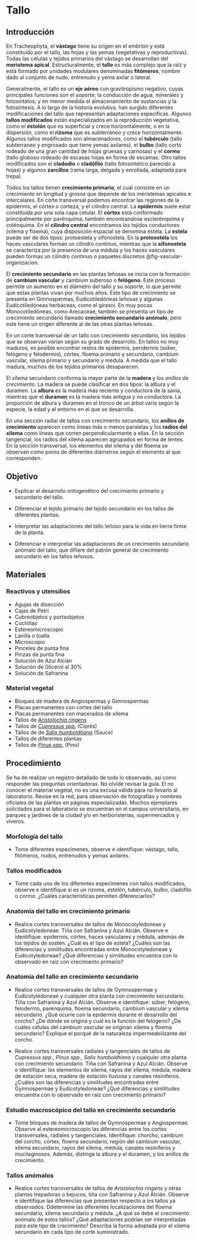 # Tallo

## Introducción

En Tracheophyta, el **vástago** tiene su origen en el embrión y está constituido por el tallo, las hojas y las yemas (vegetativas y reproductivas). Todas las células y tejidos primarios del vástago se desarrollan del **meristema apical**. Estructuralmente, el **tallo** es más complejo que la raíz y está formado por unidades modulares denominadas **fitómeros**, nombre dado al conjunto de nudo, entrenudo y yema axilar o lateral.

Generalmente, el tallo es un **eje aéreo** con gravitropismo negativo, cuyas principales funciones son el soporte; la conducción de agua, minerales y fotosintatos; y en menor medida el almacenamiento de sustancias y la fotosíntesis. A lo largo de la historia evolutiva, han surgido diferentes modificaciones del tallo que representan adaptaciones especificas. Algunos **tallos modificados** están especializados en la reproducción vegetativa, como el **estolón** que es superficial y crece horizontalmente, o en la dispersión, como el **rizoma** que es subterráneo y crece horizontalmente. Algunos tallos modificados son almacenadores, como el **tubérculo** (tallo subterraneo y engrosado que tiene yemas axilares), el **bulbo** (tallo corto rodeado de una gran cantidad de hojas gruesas y carnosas) y el **cormo** (tallo globoso rodeado de escasas hojas en forma de escamas. Otro tallos modificados son el **cladodio** o **cladófilo** (tallo fotosintetico parecido a hojas) y algunos **zarcillos** (rama larga, delgada y enrollada, adaptada para trepa).

Todos los tallos tienen **crecimiento primario**, el cual consiste en un crecimiento en longitud y grosos que depende de los meristemas apicales e intercalares. En corte transversal podemos encontrar las regiones de la epidermis, el córtex o corteza, y el cilindro central. La **epidermis** suele estar constituida por una sola capa celular. El **córtex** está conformado principalmente por parénquima, también encontrandose esclerénquima y colénquima. En el **cilindro central** encontramos los tejidos conductores (xilema y floema), cuya disposición espacial se denomina estela. La **estela** puede ser de dos tipos: protoestela y sifonostela. En la **protoestela** los haces vasculares forman un cilindro continuo, mientras que la **sifonostela** se caracteriza por la presencia de una médula y los haces vasculares pueden formas un cilindro continuo o paquetes discretos @fig-vascular-organizacion.

El **crecimiento secundario** en las plantas leñosas se inicia con la formación de **cambium vascular** y cambium suberoso o **felógeno**. Este proceso permite un aumento en el diámetro del tallo y su soporte, lo que permite que estas plantas vivan por muchos años. Este tipo de crecimiento se presenta en Gimnospermas, Eudicotiledóneas leñosas y algunas Eudicotiledóneas herbáceas, como el girasol. En muy pocas Monocotiledóneas, como Arecaceae, también se presenta un tipo de crecimiento secundario llamado **crecimiento secundario anómalo**, pero este tiene un origen diferente al de las otras plantas leñosas.

En un corte transversal de un tallo con crecimiento secundario, los tejidos que se observan varían según su grado de desarrollo. En tallos no muy maduros, es posible encontrar restos de epidermis, peridermis (súber, felógeno y felodermis), córtex, floema primario y secundario, cambium vascular, xilema primario y secundario y médula. A medida que el tallo madura, muchos de los tejidos primarios desaparecen.

El xilema secundario conforma la mayor parte de la **madera** y los *anillos de crecimiento*. La madera se puede clasificar en dos tipos: la albura y el duramen. La **albura** es la madera más reciente y conductora de la savia, mientras que el **duramen** es la madera más antigua y no conductora. La proporción de albura y duramen en el tronco de un árbol varía según la especie, la edad y el entorno en el que se desarrolla.

En una sección radial de tallos con crecimiento secundario, los **anillos de crecimiento** aparecen como líneas más o menos paralelas y los **radios del xilema** como líneas que corren perpendicularmente a ellas. En la sección tangencial, los radios del xilema aparecen agrupados en forma de lentes. En la sección transversal, los elementos del xilema y del floema se observan como poros de diferentes diámetros según el elemento al que corresponden.

## Objetivo

-   Explicar el desarrollo ontogenético del crecimiento primario y secundario del tallo.

-   Diferenciar el tejido primario del tejido secundario en los tallos de diferentes plantas.

-   Interpretar las adaptaciones del tallo leñoso para la vida en tierra firme de la planta.

-   Diferenciar e interpretar las adaptaciones de un crecimiento secundario anómalo del tallo, que difiere del patrón general de crecimiento secundario en los tallos leñosos.

## Materiales

### Reactivos y utensilios

-   Agujas de disección
-   Cajas de Petri
-   Cubreobjetos y portaobjetos
-   Cuchillas
-   Estereomicroscopio
-   Lanilla o toalla
-   Microscopio
-   Pinceles de punta fina
-   Pinzas de punta fina
-   Solución de Azul Alcián
-   Solución de Glicerol al 30%
-   Solución de Safranina

### Material vegetal

-   Bloques de madera de Angiospermas y Gimnospermas
-   Placas permanentes con cortes del tallo
-   Placas permanentes con macerados de xilema
-   Tallos de [*Aristolochia ringens*](https://tropicos.org/name/2500164)
-   Tallos de [*Cupressus spp.*](https://tropicos.org/name/40018366) (Ciprés)
-   Tallos de de [*Salix humboldtiana*](https://tropicos.org/name/28300168) (Sauce)
-   Tallos de diferentes plantas
-   Tallos de [*Pinus spp.*](https://tropicos.org/name/40009142) (Pino)

## Procedimiento

Se ha de realizar un registro detallado de todo lo observado, así como responder las preguntas orientadoras. No olvide revisar la guía. El no conocer el material vegetal, no es una excusa válida para no llevarlo al laboratorio. Revise en la red, para observación de fotografías y nombres oficiales de las plantas en páginas especializadas. Muchos ejemplares solicitados para el laboratorio se encuentran en el campus universitario, en parques y jardines de la ciudad y/o en herboristerías, supermercados y viveros.

### Morfología del tallo

-   Tome diferentes especímenes, observe e identifique: vástago, tallo, fitómeros, nudos, entrenudos y yemas axilares.

### Tallos modificados

-   Tome cada uno de los diferentes especímenes con tallos modificados, observe e identifique si es un rizoma, estolón, tubérculo, bulbo, cladófilo o cormo. ¿Cuáles características permiten diferenciarlos?

### Anatomía del tallo en crecimiento primario

-   Realice cortes transversales de tallos de Monocotyledoneae y Eudicotyledoneae. Tiña con Safranina y Azul Alcián. Observe e identifique: epidermis, córtex, haces vasculares y médula, además de los tejidos de sostén. ¿Cuál es el tipo de estela? ¿Cuáles son las diferencias y similitudes encontradas entre Monocotyledoneae y Eudicotyledoneae? ¿Qué diferencias y similitudes encuentra con lo observado en raíz con crecimiento primario?

### Anatomía del tallo en crecimiento secundario

-   Realice cortes transversales de tallos de Gymnospermae y Eudicotyledoneae y cualquier otra planta con crecimiento secundario. Tiña con Safranina y Azul Alcián. Observe e identifique: súber, felógeno, felodermo, parénquima, floema secundario, cambium vascular y xilema secundario. ¿Qué ocurre con la epidermis durante el desarrollo del corcho? ¿De dónde se origina y cuál es la función del felógeno? ¿De cuáles células del cambium vascular se originan xilema y floema secundario? Explique el porqué de la naturaleza impermeabilizante del corcho.

-   Realice cortes transversales radiales y tangenciales de tallos de *Cupressus spp.*, *Pinus spp.*, *Salix humboldtiana* y cualquier otra planta con crecimiento secundario. Tiña con Safranina y Azul Alcián. Observe e identifique: los elementos de xilema, rayos del xilema, médula, madera de estación seca, madera de estación lluviosa y canales resiníferos. ¿Cuáles son las diferencias y similitudes encontradas entre Gymnospermae y Eudicotyledoneae? ¿Qué diferencias y similitudes encuentra con lo observado en raíz con crecimiento primario?

### Estudio macroscópico del tallo en crecimiento secundario

-   Tome bloques de madera de tallos de Gymnospermae y Angiospermae. Observe al estereomicroscopio las diferencias entre los cortes transversales, radiales y tangenciales. Identifique: chorcho, cambium del corcho, córtex, floema secundario, región del cambium vascular, xilema secundario, rayos del xilema, médula, canales resiniferos y mucilaginosos. Además, distinga la albura y el duramen, y los anillos de crecimiento.

### Tallos anómalos

-   Realice cortes transversales de tallos de *Aristolochia ringens* y otras plantas trepadoras o bejucos, tiña con Safranina y Azul Alcián. Observe e identifique las diferencias que presentan respecto a los tallos ya observados. Ddetermine las diferentes localizaciones del floema secundario, xilema secundario y médula. ¿A qué se debe el crecimiento anómalo de estos tallos? ¿Qué adaptaciones podrían ser interpretadas para este tipo de crecimiento? Describa la forma adoptada por el xilema secundario en cada tipo de corte suministrado.
